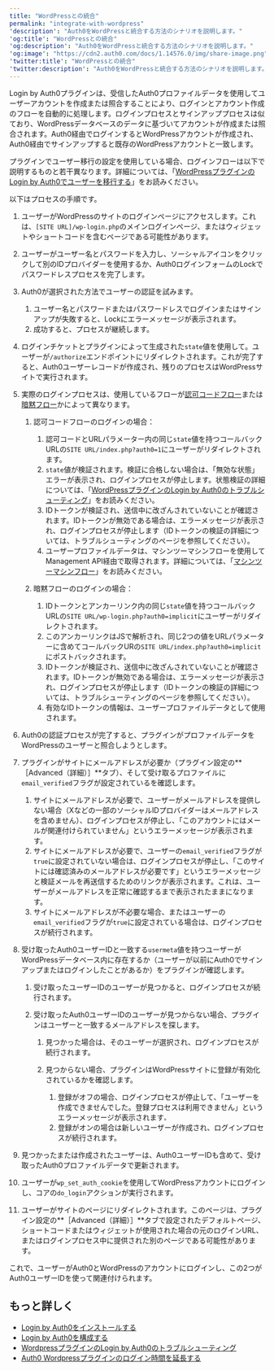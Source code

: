 ---
title: "WordPressとの統合"
permalink: "integrate-with-wordpress"
'description': "Auth0をWordPressと統合する方法のシナリオを説明します。"
'og:title': "WordPressとの統合"
'og:description': "Auth0をWordPressと統合する方法のシナリオを説明します。"
'og:image': "https://cdn2.auth0.com/docs/1.14576.0/img/share-image.png"
'twitter:title': "WordPressとの統合"
'twitter:description': "Auth0をWordPressと統合する方法のシナリオを説明します。"
---

Login by Auth0プラグインは、受信したAuth0プロファイルデータを使用してユーザーアカウントを作成または照合することにより、ログインとアカウント作成のフローを自動的に処理します。ログインプロセスとサインアッププロセスは似ており、WordPressデータベースのデータに基づいてアカウントが作成または照合されます。Auth0経由でログインするとWordPressアカウントが作成され、Auth0経由でサインアップすると既存のWordPressアカウントと一致します。

プラグインでユーザー移行の設定を使用している場合、ログインフローは以下で説明するものと若干異なります。詳細については、「[WordPressプラグインのLogin by Auth0でユーザーを移行する](/docs/ja-jp/customize/integrations/cms/wordpress-plugin/user-migration-in-login-by-auth0)」をお読みください。

以下はプロセスの手順です。

1. ユーザーがWordPressのサイトのログインページにアクセスします。これは、`[SITE URL]/wp-login.php`のメインログインページ、またはウィジェットやショートコードを含むページである可能性があります。
2. ユーザーがユーザー名とパスワードを入力し、ソーシャルアイコンをクリックして別のIDプロバイダーを使用するか、Auth0ログインフォームのLockでパスワードレスプロセスを完了します。
3. Auth0が選択された方法でユーザーの認証を試みます。

   1. ユーザー名とパスワードまたはパスワードレスでログインまたはサインアップが失敗すると、Lockにエラーメッセージが表示されます。
   2. 成功すると、プロセスが継続します。
4. ログインチケットとプラグインによって生成された`state`値を使用して。ユーザーが`/authorize`エンドポイントにリダイレクトされます。これが完了すると、Auth0ユーザーレコードが作成され、残りのプロセスはWordPressサイトで実行されます。
5. 実際のログインプロセスは、使用しているフローが[認可コードフロー](/docs/ja-jp/get-started/authentication-and-authorization-flow/authorization-code-flow)または[暗黙フロー](/docs/ja-jp/authenticate/login/oidc-conformant-authentication/oidc-adoption-implicit-flow)かによって異なります。

   1. 認可コードフローのログインの場合：

      1. 認可コードとURLパラメーター内の同じ`state`値を持つコールバックURLの`SITE URL/index.php?auth0=1`にユーザーがリダイレクトされます。
      2. `state`値が検証されます。検証に合格しない場合は、「無効な状態」エラーが表示され、ログインプロセスが停止します。状態検証の詳細については、「[WordPressプラグインのLogin by Auth0のトラブルシューティング](/docs/ja-jp/customize/integrations/cms/wordpress-plugin/troubleshoot-login-by-auth0)」をお読みください。
      3. IDトークンが検証され、送信中に改ざんされていないことが確認されます。IDトークンが無効である場合は、エラーメッセージが表示され、ログインプロセスが停止します（IDトークンの検証の詳細については、トラブルシューティングのページを参照してください）。
      4. ユーザープロファイルデータは、マシンツーマシンフローを使用してManagement API経由で取得されます。詳細については、「[マシンツーマシンフロー](/docs/ja-jp/get-started/authentication-and-authorization-flow/client-credentials-flow)」をお読みください。
   2. 暗黙フローのログインの場合：

      1. IDトークンとアンカーリンク内の同じ`state`値を持つコールバックURLの`SITE URL/wp-login.php?auth0=implicit`にユーザーがリダイレクトされます。
      2. このアンカーリンクはJSで解析され、同じ2つの値をURLパラメーターに含めてコールバックURの`SITE URL/index.php?auth0=implicit`にポストバックされます。
      3. IDトークンが検証され、送信中に改ざんされていないことが確認されます。IDトークンが無効である場合は、エラーメッセージが表示され、ログインプロセスが停止します（IDトークンの検証の詳細については、トラブルシューティングのページを参照してください）。
      4. 有効なIDトークンの情報は、ユーザープロファイルデータとして使用されます。
6. Auth0の認証プロセスが完了すると、プラグインがプロファイルデータをWordPressのユーザーと照合しようとします。
7. プラグインがサイトにメールアドレスが必要か（プラグイン設定の**［Advanced（詳細）］**タブ）、そして受け取るプロファイルに`email_verified`フラグが設定されているを確認します。

   1. サイトにメールアドレスが必要で、ユーザーがメールアドレスを提供しない場合（Xなどの一部のソーシャルIDプロバイダーはメールアドレスを含めません）、ログインプロセスが停止し、「このアカウントにはメールが関連付けられていません」というエラーメッセージが表示されます。
   2. サイトにメールアドレスが必要で、ユーザーの`email_verified`フラグが`true`に設定されていない場合は、ログインプロセスが停止し、「このサイトには確認済みのメールアドレスが必要です」というエラーメッセージと検証メールを再送信するためのリンクが表示されます。これは、ユーザーがメールアドレスを正常に確認するまで表示されたままになります。
   3. サイトにメールアドレスが不必要な場合、またはユーザーの`email_verified`フラグが`true`に設定されている場合は、ログインプロセスが続行されます。
8. 受け取ったAuth0ユーザーIDと一致する`usermeta`値を持つユーザーがWordPressデータベース内に存在するか（ユーザーが以前にAuth0でサインアップまたはログインしたことがあるか）をプラグインが確認します。

   1. 受け取ったユーザーIDのユーザーが見つかると、ログインプロセスが続行されます。
   2. 受け取ったAuth0ユーザーIDのユーザーが見つからない場合、プラグインはユーザーと一致するメールアドレスを探します。

      1. 見つかった場合は、そのユーザーが選択され、ログインプロセスが続行されます。
      2. 見つからない場合、プラグインはWordPressサイトに登録が有効化されているかを確認します。

         1. 登録がオフの場合、ログインプロセスが停止して、「ユーザーを作成できませんでした。登録プロセスは利用できません」というエラーメッセージが表示されます`。`
         2. 登録がオンの場合は新しいユーザーが作成され、ログインプロセスが続行されます。
9. 見つかったまたは作成されたユーザーは、Auth0ユーザーIDも含めて、受け取ったAuth0プロファイルデータで更新されます。
10. ユーザーが`wp_set_auth_cookie`を使用してWordPressアカウントにログインし、コアの`do_login`アクションが実行されます。
11. ユーザーがサイトのページにリダイレクトされます。このページは、プラグイン設定の**［Advanced（詳細）］**タブで設定されたデフォルトページ、ショートコードまたはウィジェットが使用された場合の元のログインURL、またはログインプロセス中に提供された別のページである可能性があります。

これで、ユーザーがAuth0とWordPressのアカウントにログインし、この2つがAuth0ユーザーIDを使って関連付けられます。

## もっと詳しく

* [Login by Auth0をインストールする](/docs/ja-jp/customize/integrations/cms/wordpress-plugin/install-login-by-auth0)
* [Login by Auth0を構成する](/docs/ja-jp/customize/integrations/cms/wordpress-plugin/configure-login-by-auth0)
* [WordpressプラグインのLogin by Auth0のトラブルシューティング](/docs/ja-jp/customize/integrations/cms/wordpress-plugin/troubleshoot-login-by-auth0)
* [Auth0 Wordpressプラグインのログイン時間を延長する](/docs/ja-jp/customize/integrations/cms/wordpress-plugin/extend-login-by-auth0)